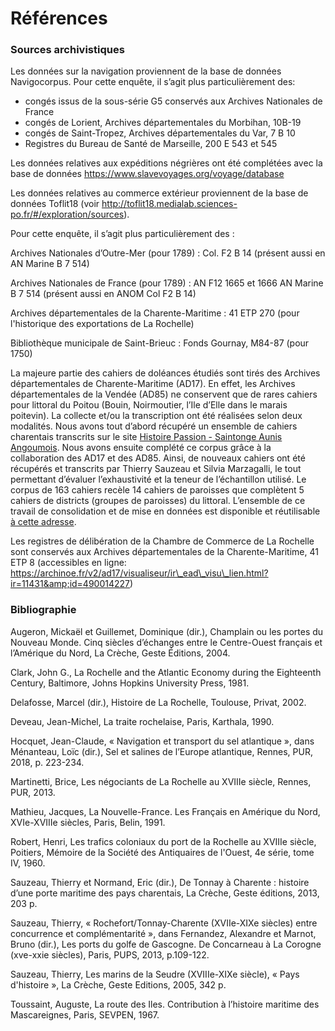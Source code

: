 

# Références

### Sources archivistiques

Les données sur la navigation proviennent de la base de données Navigocorpus. Pour cette enquête, il s’agit plus particulièrement des:

*   congés issus de la sous-série G5 conservés aux Archives Nationales de France
*   congés de Lorient, Archives départementales du Morbihan, 10B-19
*   congés de Saint-Tropez, Archives départementales du Var, 7 B 10
*   Registres du Bureau de Santé de Marseille, 200 E 543 et 545

Les données relatives aux expéditions négrières ont été complétées avec la base de données <a href="https://www.slavevoyages.org/voyage/database" target="blank" rel="noopener noreferrer">https://www.slavevoyages.org/voyage/database</a>

Les données relatives au commerce extérieur proviennent de la base de données Toflit18 (voir <a href="http://toflit18.medialab.sciences-po.fr/%23/exploration/sources" target="blank" rel="noopener noreferrer">http://toflit18.medialab.sciences-po.fr/#/exploration/sources</a>).

Pour cette enquête, il s’agit plus particulièrement des : 

Archives Nationales d’Outre-Mer (pour 1789) : Col. F2 B 14 (présent aussi en AN Marine B 7 514)

Archives Nationales de France (pour 1789) : AN F12 1665 et 1666 AN Marine B 7 514 (présent aussi en ANOM Col F2 B 14)

Archives départementales de la Charente-Maritime : 41 ETP 270 (pour l'historique des exportations de La Rochelle) 

Bibliothèque municipale de Saint-Brieuc : Fonds Gournay, M84-87 (pour 1750)

La majeure partie des cahiers de doléances étudiés sont tirés des Archives départementales de Charente-Maritime (AD17). En effet, les Archives départementales de la Vendée (AD85) ne conservent que de rares cahiers pour littoral du Poitou (Bouin, Noirmoutier, l’Ile d’Elle dans le marais poitevin). La collecte et/ou la transcription ont été réalisées selon deux modalités. Nous avons tout d’abord récupéré un ensemble de cahiers charentais transcrits sur le site <a href="http://www.histoirepassion.eu/?-1789-Cahiers-de-doleances-et-Etats-generaux-" target="blank" rel="noopener noreferrer">Histoire Passion - Saintonge Aunis Angoumois</a>. Nous avons ensuite complété ce corpus grâce à la collaboration des AD17 et des AD85. Ainsi, de nouveaux cahiers ont été récupérés et transcrits par Thierry Sauzeau et Silvia Marzagalli, le tout permettant d’évaluer l’exhaustivité et la teneur de l’échantillon utilisé. Le corpus de 163 cahiers recèle 14 cahiers de paroisses que complètent 5 cahiers de districts (groupes de paroisses) du littoral. L’ensemble de ce travail de consolidation et de mise en données est disponible et réutilisable <a href="https://docs.google.com/spreadsheets/d/1A8-OiTSYv7opCcWvF8tsJ0dmEXkHZMgN-7lhj-4hqFw/edit?usp%3Dsharing" target="blank" rel="noopener noreferrer">à cette adresse</a>.

Les registres de délibération de la Chambre de Commerce de La Rochelle sont conservés aux Archives départementales de la Charente-Maritime, 41 ETP 8 (accessibles en ligne: <a href="https://archinoe.fr/v2/ad17/visualiseur/ir_ead_visu_lien.html?ir%3D11431%26id%3D490014227" target="blank" rel="noopener noreferrer">https://archinoe.fr/v2/ad17/visualiseur/ir\_ead\_visu\_lien.html?ir=11431&amp;id=490014227</a>) 

### Bibliographie

Augeron, Mickaël et Guillemet, Dominique (dir.), Champlain ou les portes du Nouveau Monde. Cinq siècles d’échanges entre le Centre-Ouest français et l’Amérique du Nord, La Crèche, Geste Éditions, 2004.

Clark, John G., La Rochelle and the Atlantic Economy during the Eighteenth Century, Baltimore, Johns Hopkins University Press, 1981.

Delafosse, Marcel (dir.), Histoire de La Rochelle, Toulouse, Privat, 2002.

Deveau, Jean-Michel, La traite rochelaise, Paris, Karthala, 1990.

Hocquet, Jean-Claude, « Navigation et transport du sel atlantique », dans Ménanteau, Loïc (dir.), Sel et salines de l’Europe atlantique, Rennes, PUR, 2018, p. 223-234.

Martinetti, Brice, Les négociants de La Rochelle au XVIIIe siècle, Rennes, PUR, 2013.

Mathieu, Jacques, La Nouvelle-France. Les Français en Amérique du Nord, XVIe-XVIIIe siècles, Paris, Belin, 1991.

Robert, Henri, Les trafics coloniaux du port de la Rochelle au XVIIIe siècle, Poitiers, Mémoire de la Société des Antiquaires de l'Ouest, 4e série, tome IV, 1960.

Sauzeau, Thierry et Normand, Eric (dir.), De Tonnay à Charente : histoire d’une porte maritime des pays charentais, La Crèche, Geste éditions, 2013, 203 p.

Sauzeau, Thierry, « Rochefort/Tonnay-Charente (XVIIe-XIXe siècles) entre concurrence et complémentarité », dans Fernandez, Alexandre et Marnot, Bruno (dir.), Les ports du golfe de Gascogne. De Concarneau à La Corogne (xve-xxie siècles), Paris, PUPS, 2013, p.109-122.

Sauzeau, Thierry, Les marins de la Seudre (XVIIIe-XIXe siècle), « Pays d'histoire », La Crèche, Geste Editions, 2005, 342 p.

Toussaint, Auguste, La route des Iles. Contribution à l’histoire maritime des Mascareignes, Paris, SEVPEN, 1967.


